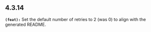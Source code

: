 ## 4.3.14
**`(feat):`** Set the default number of retries to 2 (was 0) to align with the generated README.


